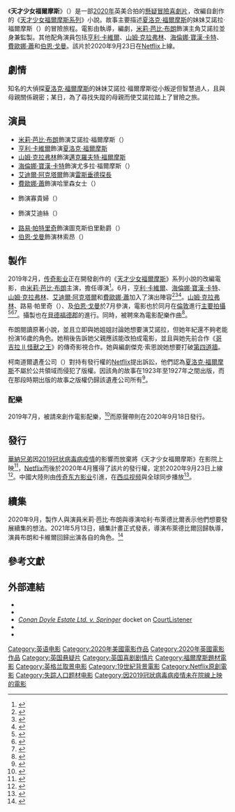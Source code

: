 {{noteTA
|G1=Show
|G2=Movie
|1= zh-cn:福尔摩斯小妹探案系列;zh-tw:天才少女福爾摩斯系列;
|2= zh-cn:南希·史宾格;zh-tw:南西·史賓格;
}}
{{Infobox film
| name           = 天才少女福爾摩斯
| original_name  = {{lang|en|''Enola Holmes''}}
| image          = Enola Holmes Poster.jpg
| caption        = 電影海報
| director       = {{le|哈利·布萊德比爾|Harry Bradbeer}}
| producer       = {{Plainlist|
* {{le|瑪麗·帕倫|Mary Parent}}
* 亞歷克斯·加西亞（{{lang|en|Alex Garcia}}）
* [[米莉·芭比·布朗|米莉·芭比·布朗]]
* 佩姬·布朗（{{lang|en|Paige Brown}}）
}}
| writer         = {{le|傑克·索恩|Jack Thorne}}
| based_on       = {{Based on|[[天才少女福爾摩斯系列|天才少女福爾摩斯系列]]|{{le|南西·史賓格|Nancy Springer}}}}
| starring       = {{Plainlist|
* 米莉·芭比·布朗
* [[山姆·克拉弗林|山姆·克拉弗林]]
* [[亨利·卡維爾|亨利·卡維爾]]
* [[海倫娜·寶漢·卡特|海倫娜·寶漢·卡特]]
}}
| music          = {{le|丹尼爾·彭伯頓|Daniel Pemberton}}
| cinematography = {{le|吉爾斯·努特金斯|Giles Nuttgens}}
| editing        = 亞當·博斯曼（{{lang|en|Adam Bosman}}）
| studio         = {{Plainlist|
* [[传奇影业|传奇影业]]
* {{lang|en|PCMA Productions}}
* [[華納兄弟|華納兄弟]]
}}
| distributor    = [[Netflix|Netflix]]（全球）<br>[[传奇影业|传奇东方影业]]（中國大陸）
| released       = {{Film date|2020|9|23|全球}}
| runtime        = 123分鐘
| country        = {{Plainlist|
* 英國
* 美國
}}
| language       = 英語
| budget         =
| gross          = 
| preceded_by    = 
| followed_by    = 《[[天才少女福爾摩斯2|天才少女福爾摩斯2]]》
| cn_name        = 福尔摩斯小姐：失踪的侯爵
| hk_name        = 天才少女福爾摩斯
| tw_name        = 天才少女福爾摩斯
| sg_name        = 福尔摩斯小姐
}}
《'''天才少女福爾摩斯'''》（{{lang-en|''Enola Holmes''}}）是一部[[2020年電影|2020年]]英美合拍的[[懸疑片|懸疑]][[冒險片|冒險]][[喜劇片|喜劇片]]，改編自{{le|南西·史賓格|Nancy Springer}}創作的《[[天才少女福爾摩斯系列|天才少女福爾摩斯系列]]》小說。故事主要描述[[夏洛克·福爾摩斯|夏洛克·福爾摩斯]]的妹妹艾諾拉·福爾摩斯（{{lang|en|Enola Holmes}}）的冒險旅程。電影由{{le|哈利·布萊德比爾|Harry Bradbeer}}執導，{{le|傑克·索恩|Jack Thorne}}編劇，[[米莉·芭比·布朗|米莉·芭比·布朗]]飾演主角艾諾拉並身兼監製。其他配角演員包括[[亨利·卡維爾|亨利·卡維爾]]、[[山姆·克拉弗林|山姆·克拉弗林]]、[[海倫娜·寶漢·卡特|海倫娜·寶漢·卡特]]、[[費歐娜·蕭|費歐娜·蕭]]和[[伯恩·戈曼|伯恩·戈曼]]。該片於2020年9月23日在[[Netflix|Netflix]]上線。

== 劇情 ==
知名的大偵探[[夏洛克·福爾摩斯|夏洛克·福爾摩斯]]的妹妹艾諾拉·福爾摩斯從小叛逆但智慧過人，且與母親關係親密；某日，為了尋找失蹤的母親而使艾諾拉踏上了冒險之旅。

== 演員 ==
* [[米莉·芭比·布朗|米莉·芭比·布朗]]飾演艾諾拉·福爾摩斯（{{lang|en|Enola Holmes}}）
* [[亨利·卡維爾|亨利·卡維爾]]飾演[[夏洛克·福爾摩斯|夏洛克·福爾摩斯]]
* [[山姆·克拉弗林|山姆·克拉弗林]]飾演[[邁克羅夫特·福爾摩斯|邁克羅夫特·福爾摩斯]]
* [[海倫娜·寶漢·卡特|海倫娜·寶漢·卡特]]飾演尤多拉·福爾摩斯（{{lang|en|Eudoria Holmes}}）
* [[艾迪爾·阿克塔爾|艾迪爾·阿克塔爾]]飾演[[雷斯垂德探長|雷斯垂德探長]]
* [[費歐娜·蕭|費歐娜·蕭]]飾演哈里森女士（{{lang|en|Miss Harrison}}）
* {{le|法蘭西斯·狄·拉·托爾|Frances de la Tour}}飾演寡貴婦（{{lang|en|The Dowager}}）
* {{le|蘇西·沃科馬|Susie Wokoma}}飾演艾迪絲（{{lang|en|Edith}}）
* [[路易·帕特里奇|路易·帕特里奇]]飾演圖克斯伯里勳爵（{{lang|en|Lord Tewkesbury}}）
* [[伯恩·戈曼|伯恩·戈曼]]飾演林索昂（{{lang|en|Linthorn}}）

== 製作 ==
2019年2月，[[传奇影业|传奇影业]]正在開發{{le|南希·斯普林格|Nancy Springer}}創作的《[[天才少女福爾摩斯系列|天才少女福爾摩斯]]》系列小說的改編電影，由[[米莉·芭比·布朗|米莉·芭比·布朗]]主演，{{le|哈利·布萊德比爾|Harry Bradbeer}}擔任導演<ref>{{cite magazine |last=Kroll |first=Justin |date=2019-02-08 |title='Killing Eve' Director to Helm Millie Bobby Brown's 'Enola Holmes' (EXCLUSIVE) |url=https://variety.com/2019/film/news/harry-bradbeer-enola-holmes-millie-bobby-brown-1203132745/ |magazine=[[Variety_(magazine)|Variety]] |access-date=2019-07-01 |archive-date=2019-02-09 |archive-url=https://web.archive.org/web/20190209033126/https://variety.com/2019/film/news/harry-bradbeer-enola-holmes-millie-bobby-brown-1203132745/ |dead-url=no }}</ref>。6月，[[亨利·卡維爾|亨利·卡維爾]]、[[海倫娜·寶漢·卡特|海倫娜·寶漢·卡特]]、[[山姆·克拉弗林|山姆·克拉弗林]]、[[艾迪爾·阿克塔爾|艾迪爾·阿克塔爾]]和[[費歐娜·蕭|費歐娜·蕭]]加入了演出陣容<ref>{{cite magazine |last=Kit |first=Borys |date=2019-06-27 |title=Henry Cavill Joins Millie Bobby Brown in Legendary's 'Enola Holmes' |url=https://www.hollywoodreporter.com/heat-vision/henry-cavill-joins-millie-bobby-brown-enola-holmes-1221464 |magazine=[[The_Hollywood_Reporter|The Hollywood Reporter]] |access-date=2019-07-01 |archive-date=2019-06-27 |archive-url=https://web.archive.org/web/20190627190822/https://www.hollywoodreporter.com/heat-vision/henry-cavill-joins-millie-bobby-brown-enola-holmes-1221464 |dead-url=no }}</ref><ref>{{cite news |url=https://deadline.com/2019/06/enola-holmes-adeel-akhtar-millie-bobby-brown-legendary-1202639477/ |title='Enola Holmes': 'Murder Mystery' Actor Adeel Akhtar Joins Legendary Film |last=N'Duka |first=Amanda |date=2019-06-28 |work=[[Deadline_Hollywood|Deadline Hollywood]] |access-date=2019-07-01 |archive-date=2019-06-28 |archive-url=https://web.archive.org/web/20190628170249/https://deadline.com/2019/06/enola-holmes-adeel-akhtar-millie-bobby-brown-legendary-1202639477/ |dead-url=no }}</ref><ref>{{cite magazine |last=Kit |first=Borys |date=2019-06-28 |title='Killing Eve' Actress Fiona Shaw Joins Millie Bobby Brown in 'Enola Holmes' (Exclusive) |url=https://www.hollywoodreporter.com/heat-vision/fiona-shaw-joins-millie-bobby-brown-enola-holmes-1221754 |magazine=The Hollywood Reporter |access-date=2019-07-01 |archive-date=2019-06-28 |archive-url=https://web.archive.org/web/20190628225752/https://www.hollywoodreporter.com/heat-vision/fiona-shaw-joins-millie-bobby-brown-enola-holmes-1221754 |dead-url=no }}</ref>。[[山姆·克拉弗林|山姆·克拉弗林]]、路易·帕里奇（{{lang|en|Louis Partridge}}）、{{le|蘇西·沃科馬|Susie Wokoma}}及[[伯恩·戈曼|伯恩·戈曼]]於7月參演，電影也於同月在[[倫敦|倫敦]]進行[[主要拍攝|主要拍攝]]<ref>{{Cite web |url=https://deadline.com/2019/07/sam-claflin-enola-holmes-legendary-1202640452/ |title=Sam Claflin Boards ‘Enola Holmes’ Film At Legendary |access-date=2020-08-30 |archive-date=2019-07-02 |archive-url=https://web.archive.org/web/20190702055940/https://deadline.com/2019/07/sam-claflin-enola-holmes-legendary-1202640452/ |dead-url=no }}</ref><ref>{{cite web|url=https://deadline.com/2019/07/enola-holmes-chewing-gum-susan-wokoma-legendary-movie-1202641057/|title='Enola Holmes': 'Chewing Gum' Actress Susan Wokoma Cast In Legendary Movie|website=Deadline Hollywood|first=Amanda|last=N'Duka|date=2019-07-02|accessdate=2019-07-02|archive-date=2019-07-02|archive-url=https://web.archive.org/web/20190702171152/https://deadline.com/2019/07/enola-holmes-chewing-gum-susan-wokoma-legendary-movie-1202641057/|dead-url=no}}</ref><ref>{{cite web|url=https://www.businesswire.com/news/home/20190722005583/en/Millie-Bobby-Brown-Henry-Cavill-Star-Sherlock|title=Millie Bobby Brown and Henry Cavill to Star as Sherlock and His Exceptional Younger Sister, "Enola Holmes," as Legendary Pictures Begins Production in London to Bring Nancy Springer's Bestselling Books to the Big Screen|work=Business Wire|date=2019-07-22|access-date=2020-08-19|archive-date=2019-08-04|archive-url=https://web.archive.org/web/20190804055218/https://www.businesswire.com/news/home/20190722005583/en/Millie-Bobby-Brown-Henry-Cavill-Star-Sherlock|dead-url=no}}</ref>。攝製也在[[貝德福德郡|貝德福德郡]]的{{le|盧頓胡|Luton Hoo}}進行。同時，{{le|丹尼爾·彭伯頓|Daniel Pemberton}}被聘來為電影配樂作曲<ref>{{cite news|title=Daniel Pemberton to Score Harry Bradbeer's 'Enola Holmes'|work=Film Music Reporter|url=https://filmmusicreporter.com/2019/07/23/daniel-pemberton-to-score-harry-bradbeers-enola-holmes/|accessdate=2019-07-23|date=2019-07-23|archive-date=2019-07-23|archive-url=https://web.archive.org/web/20190723235308/https://filmmusicreporter.com/2019/07/23/daniel-pemberton-to-score-harry-bradbeers-enola-holmes/|dead-url=no}}</ref>。

布朗閱讀原著小說，並且立即與她姐姐討論她想要演艾諾拉，但她年紀還不夠老能扮演16歲的角色。她稍後告訴她父親應該能改拍成電影，並且與她先前合作《[[哥吉拉_II_怪獸之王|哥吉拉 II 怪獸之王]]》的傳奇影視合作。她與編劇傑克·索恩說她想要打破[[第四面墙|第四道牆]]。{{R|Utichi}}

柯南道爾遺產公司（{{lang|en|Conan Doyle Estate}}）對持有發行權的[[Netflix|Netflix]]提出訴訟，他們認為[[夏洛克·福爾摩斯|夏洛克·福爾摩斯]]不屬於公共領域而侵犯了版權。因該角的故事在1923年至1927年之間出版，而在那段時期出版的故事之版權仍歸該遺產公司所有<ref>{{cite web |last=Gardner |first=Eriq |date=2020-06-24 |url=https://www.hollywoodreporter.com/thr-esq/conan-doyle-estate-sues-netflix-coming-movie-sherlock-holmes-sister-1300108 |title=Conan Doyle Estate Sues Netflix Over Coming Movie About Sherlock Holmes' Sister |publisher=[[The_Hollywood_Reporter|The Hollywood Reporter]] |accessdate=2020-06-24 |archive-date=2020-06-24 |archive-url=https://web.archive.org/web/20200624232025/https://www.hollywoodreporter.com/thr-esq/conan-doyle-estate-sues-netflix-coming-movie-sherlock-holmes-sister-1300108 |dead-url=no }}</ref>。

===配樂===
2019年7月，{{le|丹尼爾·彭伯頓|Daniel Pemberton}}被請來創作電影配樂，<ref>{{cite news|title=Daniel Pemberton to Score Harry Bradbeer's 'Enola Holmes'|work=Film Music Reporter|url=https://filmmusicreporter.com/2019/07/23/daniel-pemberton-to-score-harry-bradbeers-enola-holmes/|access-date=2019-07-23|date=2019-07-23|language=en|archive-date=2019-07-23|archive-url=https://web.archive.org/web/20190723235308/https://filmmusicreporter.com/2019/07/23/daniel-pemberton-to-score-harry-bradbeers-enola-holmes/|dead-url=no}}</ref>而原聲帶則在2020年9月18日發行。

== 發行 ==
[[華納兄弟|華納兄弟]]因[[2019冠状病毒病疫情|2019冠状病毒病疫情]]的影響而放棄將《天才少女福爾摩斯》在影院上映<ref>{{cite web|url=https://www.hollywoodreporter.com/heat-vision/netflix-picks-up-millie-bobby-browns-enola-holmes-1291066|title=Netflix Picks Up Millie Bobby Brown's 'Enola Holmes|website=The Hollywood Reporter|first=Borys|last=Kit|date=2020-04-21|accessdate=2020-04-21|archive-date=2020-04-22|archive-url=https://web.archive.org/web/20200422133153/https://www.hollywoodreporter.com/heat-vision/netflix-picks-up-millie-bobby-browns-enola-holmes-1291066|dead-url=no}}</ref>，[[Netflix|Netflix]]而後於2020年4月獲得了該片的發行權，定於2020年9月23日上線<ref>{{cite web|url=https://www.collider.com/enola-holmes-netflix-teaser-trailer-millie-bobby-brown/|title=Netflix’s ‘Enola Holmes’ Teaser Trailer Reveals Millie Bobby Brown as Sherlock’s Sister|website=[[Collider|Collider]]|first=Adam|last=Chitwood|date=2020-08-17|accessdate=2020-08-17|archive-date=2020-08-21|archive-url=https://web.archive.org/web/20200821044950/https://www.collider.com/enola-holmes-netflix-teaser-trailer-millie-bobby-brown/|dead-url=no}}</ref>{{R|美麗佳人}}。中國大陸則由[[传奇影业|传奇东方影业]]引進，在[[西瓜视频|西瓜视频]]與全球同步播放<ref>{{cite web|url= https://weibo.com/5056114779/JlWPOb7sG|title= 传奇影业出品新电影#福尔摩斯小姐#确认引进！本片将于今日15:00正式登陆西瓜视频，“零时差”全球同步上线！|website=传奇东方影业|author=|date=2020-09-23|accessdate=|via= 新浪微博}}</ref>。

== 續集 ==
{{main|天才少女福爾摩斯2}}
{{Anchor|Sequel|Sequels}}
2020年9月，製作人與演員米莉·芭比·布朗與導演哈利·布萊德比爾表示他們想要發展續集的想法。{{R|Utichi}}2021年5月13日，續集計畫正式發表，導演布萊德比爾回歸執導，演員布朗和卡維爾回歸出演各自的角色。<ref name="Jackson">{{Cite web |date=2021-05-13 |last=Jackson |first=Angelique |title=Millie Bobby Brown and Henry Cavill Return for 'Enola Holmes' Sequel on Netflix |url=https://variety.com/2021/film/news/millie-bobby-brown-henry-cavill-enola-holmes-sequel-1234972060/ |website=Variety |access-date=2021-05-14 |archive-date=2021-05-14 |archive-url=https://web.archive.org/web/20210514210043/https://variety.com/2021/film/news/millie-bobby-brown-henry-cavill-enola-holmes-sequel-1234972060/ |dead-url=no }}</ref>

== 參考文獻 ==
{{Reflist|30em|refs=
<ref name="美麗佳人">
{{cite news |title=Netflix《天才少女福爾摩斯》推理迷必看！集結亨利卡維爾、山姆克拉弗林兩位高顏值哥哥，女主角太幸福了啦 |url=https://www.marieclaire.com.tw/entertainment/movie/52621?atcr=e6727d |accessdate=2020-09-27|publisher=Marie Claire 美麗佳人|date=2020-09-09|location=臺北市|language=zh-tw}}
</ref>
<ref name="Utichi">{{cite web |url=https://deadline.com/2020/09/millie-bobby-brown-harry-bradbeer-interview-enola-holmes/ |work=Deadline Hollywood |title=Millie Bobby Brown & Harry Bradbeer On Crafting A Modern Superheroine In The Victorian-Era ‘Enola Holmes’ – Q&A |last=Utichi |first=Joe |date=2020-09-22 |access-date=2020-09-24 |language=en |archive-date=2020-09-30 |archive-url=https://web.archive.org/web/20200930171711/https://deadline.com/2020/09/millie-bobby-brown-harry-bradbeer-interview-enola-holmes/ |dead-url=no }}</ref>
}}

== 外部連結 ==
* {{Netflix title}}
* {{imdb title|7846844}}
* [https://www.courtlistener.com/docket/17287790/conan-doyle-estate-ltd-v-springer/ ''Conan Doyle Estate Ltd. v. Springer''] {{Wayback|url=https://www.courtlistener.com/docket/17287790/conan-doyle-estate-ltd-v-springer/ |date=20201006231321 }} docket on [[Free_Law_Project|CourtListener]]
* {{Rotten Tomatoes}}
* {{Metacritic film}}

{{HolmesFilms}}
{{Netflix已上映電影與紀錄片}}
{{DEFAULTSORT:Enola Holmes (film)}}
[[Category:英语电影|Category:英语电影]]
[[Category:2020年美國電影作品|Category:2020年美國電影作品]]
[[Category:2020年英國電影作品|Category:2020年英國電影作品]]
[[Category:英国悬疑片|Category:英国悬疑片]]
[[Category:英国喜剧剧情片|Category:英国喜剧剧情片]]
[[Category:福爾摩斯題材電影|Category:福爾摩斯題材電影]]
[[Category:英格兰取景电影|Category:英格兰取景电影]]
[[Category:19世紀背景電影|Category:19世紀背景電影]]
[[Category:Netflix原創電影|Category:Netflix原創電影]]
[[Category:失踪人口题材电影|Category:失踪人口题材电影]]
[[Category:因2019冠狀病毒病疫情未在院線上映的電影|Category:因2019冠狀病毒病疫情未在院線上映的電影]]